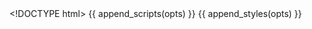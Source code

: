 <!DOCTYPE html>
<html>
  <head>
    <meta http-equiv="Content-Type" content="text/html; charset=utf-8"/>
    <title>Line with focus</title>
    {{ append_scripts(opts) }}
    {{ append_styles(opts) }}
  </head>

  <body>
    <script type="text/javascript">
      var data = {{ opts$data }};

      nv.addGraph(function() {

          var w = {{ opts$params$width }},
              h = {{ opts$params$height }};

          var chart = nv.models.lineWithFocusChart();

          chart.xAxis
              .tickFormat(d3.format(',f'));

          chart.yAxis
              .tickFormat(d3.format(',.2f'));

         chart.y2Axis
             .tickFormat(d3.format(',.2f'));

         var svg = d3.select("body").append("svg:svg")
               .style("width", w)
               .style("height", h);

         svg.datum(data)
           .transition().duration(500)
             .call(chart);

         nv.utils.windowResize(chart.update);

         return chart;
       });
    </script>

  </body>
</html>